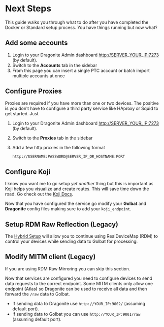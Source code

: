 
# Next Steps

This guide walks you through what to do after you have completed the Docker or Standard setup process. You have things running but now what?

## Add some accounts

1. Login to your Dragonite Admin dashboard [http://SERVER_YOUR_IP:7273]() (by default).
1. Switch to the **Accounts** tab in the sidebar
1. From this page you can insert a single PTC account or batch import multiple accounts at once

## Configure Proxies

Proxies are required if you have more than one or two devices. The positive is you don't have to configure a third party service like HAproxy or Squid to get started. Just

1. Login to your Dragonite Admin dashboard [http://SERVER_YOUR_IP:7273]() (by default).
1. Switch to the **Proxies** tab in the sidebar
1. Add a few http proxies in the following format

    ```sh
    http://USERNAME:PASSWORD@SERVER_IP_OR_HOSTNAME:PORT
    ```

## Configure Koji

I know you want me to go setup _yet another_ thing but this is important as Koji helps you visualize and create routes. This will save time down the road. Go check out the [Koji Docs](https://koji.vercel.app).

Now that you have configured the service go modify your **Golbat** and **Dragonite** config files making sure to add your `koji_endpoint`.

## Setup RDM Raw Reflection (Legacy)

The [Hybrid Setup](/docs/other/hybrid-setup) will allow you to continue using RealDeviceMap (RDM) to control your devices while sending data to Golbat for processing.

## Modify MITM client (Legacy)

<Callout type="info" emoji="ℹ️">
  If you are using RDM Raw Mirroring you can skip this section.
</Callout>

Now that services are configured you need to configure devices to send data requests to the correct endpoint. Some MITM clients only allow one endpoint (Atlas) so Dragonite can be used to receive all data and then forward the `/raw` data to Golbat.

- If sending data to Dragonite use `http://YOUR_IP:9002/` (assuming default port).
- If sending data to Golbat you can use `http://YOUR_IP:9001/raw` (assuming default port).
